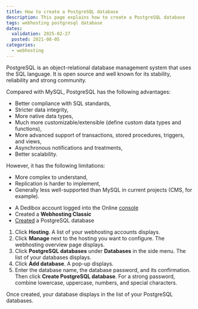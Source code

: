 ```yaml
---
title: How to create a PostgreSQL database
description: This page explains how to create a PostgreSQL database
tags: webhosting postgresql database
dates:
  validation: 2025-02-27
  posted: 2021-08-05
categories:
  - webhosting
---
```



<WebhostingOnline />

PostgreSQL is an object-relational database management system that uses the SQL language. It is open source and well known for its stability, reliability and strong community.

Compared with MySQL, PostgreSQL has the following advantages:

* Better compliance with SQL standards,
* Stricter data integrity,
* More native data types,
* Much more customizable/extensible (define custom data types and functions),
* More advanced support of transactions, stored procedures, triggers, and views,
* Asynchronous notifications and treatments,
* Better scalability.

However, it has the following limitations:

* More complex to understand,
* Replication is harder to implement,
* Generally less well-supported than MySQL in current projects (CMS, for example).

<Requirements />

- A Dedibox account logged into the Online [console](https://console.online.net)
- Created a **Webhosting Classic**
- [Created](/classic-hosting/how-to/create-postgresql-database/) a PostgreSQL database

1. Click **Hosting**. A list of your webhosting accounts displays.
2. Click **Manage** next to the hosting you want to configure. The webhosting overview page displays.
3. Click **PostgreSQL databases** under **Databases** in the side menu. The list of your databases displays.
4. Click **Add database**. A pop-up displays.
5. Enter the database name, the database password, and its confirmation. Then click **Create PostgreSQL database**.
    <Message type="tip">
      For a strong password, combine lowercase, uppercase, numbers, and special characters.
    </Message>

Once created, your database displays in the list of your PostgreSQL databases.


